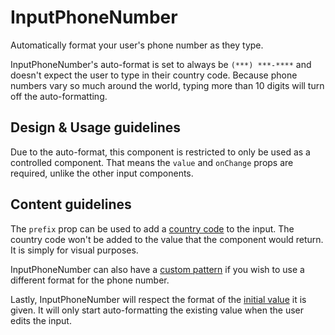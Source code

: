 
<Meta title="Components/Forms and Inputs/InputPhoneNumber/Docs" />

# InputPhoneNumber

Automatically format your user's phone number as they type.

InputPhoneNumber's auto-format is set to always be `(***) ***-****` and doesn't
expect the user to type in their country code. Because phone numbers vary so
much around the world, typing more than 10 digits will turn off the
auto-formatting.

## Design & Usage guidelines

Due to the auto-format, this component is restricted to only be used as a
controlled component. That means the `value` and `onChange` props are required,
unlike the other input components.

## Content guidelines

The `prefix` prop can be used to add a
[country code](../?path=/story/components-forms-and-inputs-inputphonenumber-web--with-country-code)
to the input. The country code won't be added to the value that the component
would return. It is simply for visual purposes.

InputPhoneNumber can also have a
[custom pattern](../?path=/story/components-forms-and-inputs-inputphonenumber-web--custom-pattern)
if you wish to use a different format for the phone number.

Lastly, InputPhoneNumber will respect the format of the
[initial value](../?path=/story/components-forms-and-inputs-inputphonenumber-web--initial-value)
it is given. It will only start auto-formatting the existing value when the user
edits the input.
